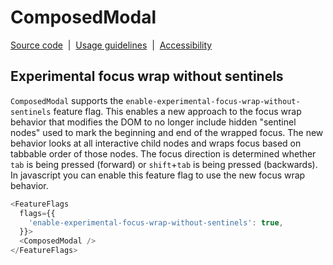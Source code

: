 
<Meta title="Components/ComposedModal/Feature Flag" name="Flag details" />

# ComposedModal

[Source code](https://github.com/carbon-design-system/carbon/tree/main/packages/react/src/components/ComposedModal)
&nbsp;|&nbsp;
[Usage guidelines](https://www.carbondesignsystem.com/components/modal/usage)
&nbsp;|&nbsp;
[Accessibility](https://www.carbondesignsystem.com/components/modal/accessibility)

## Experimental focus wrap without sentinels

`ComposedModal` supports the `enable-experimental-focus-wrap-without-sentinels`
feature flag. This enables a new approach to the focus wrap behavior that
modifies the DOM to no longer include hidden "sentinel nodes" used to mark the
beginning and end of the wrapped focus. The new behavior looks at all
interactive child nodes and wraps focus based on tabbable order of those nodes.
The focus direction is determined whether `tab` is being pressed (forward) or
`shift`+`tab` is being pressed (backwards). In javascript you can enable this
feature flag to use the new focus wrap behavior.

```js
<FeatureFlags
  flags={{
    'enable-experimental-focus-wrap-without-sentinels': true,
  }}>
  <ComposedModal />
</FeatureFlags>
```
